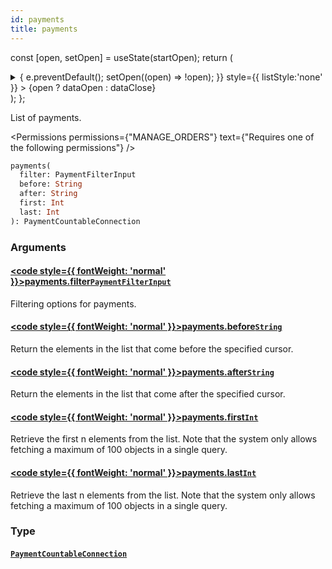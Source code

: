 ```yaml
---
id: payments
title: payments
---
```






const [open, setOpen] = useState(startOpen);
return (
<details {...(open ? { open: true } : {})} className="details" style={{ border:'none', boxShadow:'none', background:'var(--ifm-background-color)' }}>
<summary
onClick={(e) => {
e.preventDefault();
setOpen((open) => !open);
}}
style={{ listStyle:'none' }} >
{open ? dataOpen : dataClose}
</summary>
{open && children}
</details>
);
};

List of payments.


<Permissions permissions={"MANAGE_ORDERS"} text={"Requires one of the following permissions"} />


```graphql
payments(
  filter: PaymentFilterInput
  before: String
  after: String
  first: Int
  last: Int
): PaymentCountableConnection
```

### Arguments

#### [<code style={{ fontWeight: 'normal' }}>payments.<b>filter</b></code>](#)<Bullet />[`PaymentFilterInput`](../../../api-reference/payments/inputs/payment-filter-input.mdx) <Badge class="badge badge--secondary" text="input"/> <Badge class="badge badge--secondary" text="payments"/>

Filtering options for payments.

#### [<code style={{ fontWeight: 'normal' }}>payments.<b>before</b></code>](#)<Bullet />[`String`](../../../api-reference/miscellaneous/scalars/string.mdx) <Badge class="badge badge--secondary" text="scalar"/> <Badge class="badge badge--secondary" text="miscellaneous"/>

Return the elements in the list that come before the specified cursor.

#### [<code style={{ fontWeight: 'normal' }}>payments.<b>after</b></code>](#)<Bullet />[`String`](../../../api-reference/miscellaneous/scalars/string.mdx) <Badge class="badge badge--secondary" text="scalar"/> <Badge class="badge badge--secondary" text="miscellaneous"/>

Return the elements in the list that come after the specified cursor.

#### [<code style={{ fontWeight: 'normal' }}>payments.<b>first</b></code>](#)<Bullet />[`Int`](../../../api-reference/miscellaneous/scalars/int.mdx) <Badge class="badge badge--secondary" text="scalar"/> <Badge class="badge badge--secondary" text="miscellaneous"/>

Retrieve the first n elements from the list. Note that the system only allows fetching a maximum of 100 objects in a single query.

#### [<code style={{ fontWeight: 'normal' }}>payments.<b>last</b></code>](#)<Bullet />[`Int`](../../../api-reference/miscellaneous/scalars/int.mdx) <Badge class="badge badge--secondary" text="scalar"/> <Badge class="badge badge--secondary" text="miscellaneous"/>

Retrieve the last n elements from the list. Note that the system only allows fetching a maximum of 100 objects in a single query.

### Type

#### [`PaymentCountableConnection`](../../../api-reference/payments/objects/payment-countable-connection.mdx) <Badge class="badge badge--secondary" text="object"/> <Badge class="badge badge--secondary" text="payments"/>

